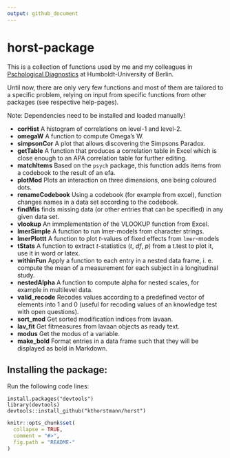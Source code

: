 ```yaml
---
output: github_document
---
```


<!-- README.md is generated from README.Rmd. Please edit that file -->

# horst-package
This is a collection of functions used by me and my colleagues in [Pschological Diagnostics](https://www.psychologie.hu-berlin.de/de/personal/91680294) at Humboldt-University of Berlin.

Until now, there are only very few functions and most of them are tailored to a specific problem, relying on input from specific functions from other packages (see respective help-pages).

Note: Dependencies need to be installed and loaded manually!


- **corHist** A histogram of correlations on level-1 and level-2.
- **omegaW** A function to compute Omega's W.
- **simpsonCor** A plot that allows discovering the Simpsons Paradox.
- **getTable** A function that produces a correlation table in Excel which is close enough to an APA correlation table for further editing.
- **matchItems** Based on the `psych` package, this function adds items from a codebook to the result of an efa.
- **plotMod** Plots an interaction on three dimensions, one being coloured dots.
- **renameCodebook** Using a codebook (for example from excel), function changes names in a data set according to the codebook.
- **findMis** finds missing data (or other entries that can be specified) in any given data set.
- **vlookup** An immplementation of the VLOOKUP function from Excel.
- **lmerSimple** A function to run lmer-models from character strings.
- **lmerPlottt** A function to plot *t*-values of fixed effects from `lmer`-models
- **tStats** A function to extract *t*-statistics (*t*, *df*, *p*) from a t.test to plot it, use it in word or latex.
- **withinFun** Apply a function to each entry in a nested data frame, i. e. compute the mean of a measurement for each subject in a longitudinal study.
- **nestedAlpha** A function to compute alpha for nested scales, for example in multilevel data.
- **valid_recode** Recodes values according to a predefined vector of elements into 1 and 0 (useful for recoding values of an knowledge test with open questions).
- **sort_mod** Get sorted modification indices from lavaan.
- **lav_fit** Get fitmeasures from lavaan objects as ready text.
- **modus** Get the modus of a variable.
- **make_bold** Format entries in a data frame such that they will be displayed as bold in Markdown.

## Installing the package:

Run the following code lines:

```
install.packages("devtools")
library(devtools)
devtools::install_github("kthorstmann/horst")
```



```r
knitr::opts_chunk$set(
  collapse = TRUE,
  comment = "#>",
  fig.path = "README-"
)
```
